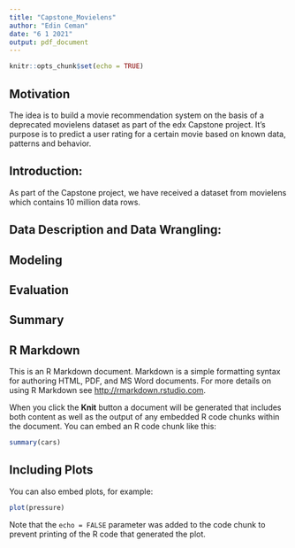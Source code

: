 ```yaml
---
title: "Capstone_Movielens"
author: "Edin Ceman"
date: "6 1 2021"
output: pdf_document
---
```


```r
knitr::opts_chunk$set(echo = TRUE)
```
## Motivation
The idea is to build a movie recommendation system on the basis of a deprecated movielens dataset as part of the edx Capstone project.
It's purpose is to predict a user rating for a certain movie based on known data, patterns and behavior.

## Introduction:
As part of the Capstone project, we have received a dataset from movielens which contains 10 million data rows.

## Data Description and Data Wrangling:

## Modeling

## Evaluation

## Summary

## R Markdown

This is an R Markdown document. Markdown is a simple formatting syntax for authoring HTML, PDF, and MS Word documents. For more details on using R Markdown see <http://rmarkdown.rstudio.com>.

When you click the **Knit** button a document will be generated that includes both content as well as the output of any embedded R code chunks within the document. You can embed an R code chunk like this:

```r
summary(cars)
```

## Including Plots

You can also embed plots, for example:

```r
plot(pressure)
```

Note that the `echo = FALSE` parameter was added to the code chunk to prevent printing of the R code that generated the plot.
